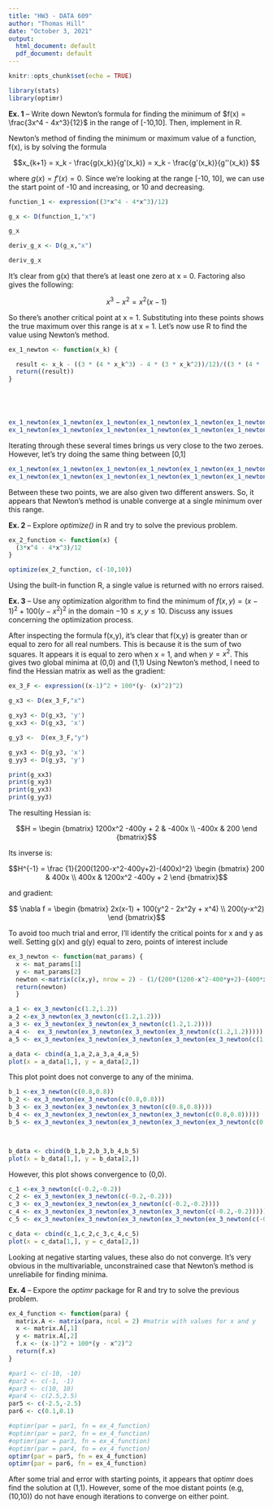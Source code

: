 ```yaml
---
title: "HW3 - DATA 609"
author: "Thomas Hill"
date: "October 3, 2021"
output:
  html_document: default
  pdf_document: default
---
```


```r
knitr::opts_chunk$set(echo = TRUE)
```


```r

library(stats)
library(optimr)


```


__Ex. 1__ -- Write down Newton's formula for finding the minimum of $f(x) = \frac{3x^4 - 4x^3}{12}$ in the range of [-10,10]. Then, implement in R.

Newton's method of finding the minimum or maximum value of a function, f(x), is by solving the formula

$$x_{k+1} = x_k - \frac{g(x_k)}{g'(x_k)} =  x_k - \frac{g'(x_k)}{g''(x_k)} $$

where $g(x) = f'(x) = 0$. Since we're looking at the range [-10, 10], we can use the start point of -10 and increasing, or 10 and decreasing.  



```r

function_1 <- expression((3*x^4 - 4*x^3)/12)

g_x <- D(function_1,"x")

g_x

deriv_g_x <- D(g_x,"x")

deriv_g_x

```

It's clear from g(x) that there's at least one zero at x = 0. Factoring also gives the following:


$$x^3 - x^2 = x^2(x-1)$$

So there's another critical point at x = 1. Substituting into these points shows the true maximum over this range is at x = 1. Let's now use R to find the value using Newton's method.


```r

ex_1_newton <- function(x_k) {

  result <- x_k - ((3 * (4 * x_k^3) - 4 * (3 * x_k^2))/12)/((3 * (4 * (3 * x_k^2)) - 4 * (3 * (2 * x_k)))/12)
  return((result))
}





ex_1_newton(ex_1_newton(ex_1_newton(ex_1_newton(ex_1_newton(ex_1_newton(ex_1_newton(ex_1_newton(10))))))))
ex_1_newton(ex_1_newton(ex_1_newton(ex_1_newton(ex_1_newton(ex_1_newton(ex_1_newton(ex_1_newton(ex_1_newton(ex_1_newton(ex_1_newton(ex_1_newton(ex_1_newton(-10)))))))))))))

```

Iterating through these several times brings us very close to the two zeroes. However, let's try doing the same thing between [0,1]

```r

ex_1_newton(ex_1_newton(ex_1_newton(ex_1_newton(ex_1_newton(ex_1_newton(ex_1_newton(ex_1_newton(ex_1_newton(0.4)))))))))
ex_1_newton(ex_1_newton(ex_1_newton(ex_1_newton(ex_1_newton(ex_1_newton(ex_1_newton(ex_1_newton(ex_1_newton(0.75)))))))))


```

Between these two points, we are also given two different answers. So, it appears that Newton's method is unable converge at a single minimum over this range.

__Ex. 2__ -- Explore _optimize()_ in R and try to solve the previous problem. 


```r

ex_2_function <- function(x) {
  (3*x^4 - 4*x^3)/12
}

optimize(ex_2_function, c(-10,10))

```


Using the built-in function R, a single value is returned with no errors raised.  


__Ex. 3__ -- Use any optimization algorithm to find the minimum of $f(x,y) = (x-1)^2 + 100(y - x^2)^2$ in the domain $-10\leq x, y \leq 10$. Discuss any issues concerning the optimization process.

After inspecting the formula f(x,y), it's clear that f(x,y) is greater than or equal to zero for all real numbers. This is because it is the sum of two squares.  It appears it is equal to zero when x = 1, and when $y = x^2$. This gives two global minima at (0,0) and (1,1) Using Newton's method, I need to find the Hessian matrix as well as the gradient:





```r



ex_3_F <- expression((x-1)^2 + 100*(y- (x)^2)^2)

g_x3 <- D(ex_3_F,"x")

g_xy3 <- D(g_x3, 'y')
g_xx3 <- D(g_x3, 'x')

g_y3 <-  D(ex_3_F,"y")

g_yx3 <- D(g_y3, 'x')
g_yy3 <- D(g_y3, 'y')

print(g_xx3)
print(g_xy3)
print(g_yx3)
print(g_yy3)

```
The resulting Hessian is:


$$H = \begin {bmatrix}
1200x^2 -400y + 2 & -400x \\
-400x & 200
\end {bmatrix}$$


Its inverse is:


$$H^{-1} = \frac {1}{200(1200-x^2-400y+2)-(400x)^2} \begin {bmatrix}
200 & 400x \\
400x & 1200x^2 -400y + 2
\end {bmatrix}$$

and gradient:


$$ \nabla f = \begin {bmatrix}
2x(x-1) + 100(y^2 - 2x^2y + x^4) \\
200(y-x^2)
\end {bmatrix}$$

To avoid too much trial and error, I'll identify the critical points for x and y as well. Setting g(x) and g(y) equal to zero, points of interest include 

```r

ex_3_newton <- function(mat_params) {
  x <- mat_params[1]
  y <- mat_params[2]
  newton <-matrix(c(x,y), nrow = 2) - (1/(200*(1200-x^2-400*y+2)-(400*x)^2)) * matrix(c(200, 400*x, 400*x, 1200*x^2 -400*y + 2), nrow = 2) %*% matrix(c(2*x*(x-1) + 100*(y^2 - 2*(x^2)*y + x^4),200*(y-x^2)), nrow = 2)
  return(newton)
  }


```


```r

a_1 <- ex_3_newton(c(1.2,1.2))
a_2 <-ex_3_newton(ex_3_newton(c(1.2,1.2)))
a_3 <- ex_3_newton(ex_3_newton(ex_3_newton(c(1.2,1.2))))
a_4 <-  ex_3_newton(ex_3_newton(ex_3_newton(ex_3_newton(c(1.2,1.2)))))
a_5 <- ex_3_newton(ex_3_newton(ex_3_newton(ex_3_newton(ex_3_newton(c(1.2,1.2))))))

a_data <- cbind(a_1,a_2,a_3,a_4,a_5)
plot(x = a_data[1,], y = a_data[2,])
```

This plot point does not converge to any of the minima.


```r


b_1 <-ex_3_newton(c(0.8,0.8))
b_2 <- ex_3_newton(ex_3_newton(c(0.8,0.8)))
b_3 <- ex_3_newton(ex_3_newton(ex_3_newton(c(0.8,0.8))))
b_4 <- ex_3_newton(ex_3_newton(ex_3_newton(ex_3_newton(c(0.8,0.8)))))
b_5 <- ex_3_newton(ex_3_newton(ex_3_newton(ex_3_newton(ex_3_newton(c(0.8,0.8))))))



b_data <- cbind(b_1,b_2,b_3,b_4,b_5)
plot(x = b_data[1,], y = b_data[2,])
```

However, this plot shows convergence to (0,0).


```r



c_1 <-ex_3_newton(c(-0.2,-0.2))
c_2 <- ex_3_newton(ex_3_newton(c(-0.2,-0.2)))
c_3 <- ex_3_newton(ex_3_newton(ex_3_newton(c(-0.2,-0.2))))
c_4 <- ex_3_newton(ex_3_newton(ex_3_newton(ex_3_newton(c(-0.2,-0.2)))))
c_5 <- ex_3_newton(ex_3_newton(ex_3_newton(ex_3_newton(ex_3_newton(c(-0.2,-0.2))))))

c_data <- cbind(c_1,c_2,c_3,c_4,c_5)
plot(x = c_data[1,], y = c_data[2,])
```

Looking at negative starting values, these also do not converge.  It's very obvious in the multivariable, unconstrained case that Newton's method is unreliabile for finding minima.  



__Ex. 4__ -- Expore the _optimr_ package for R and try to solve the previous problem.  

```r


ex_4_function <- function(para) {
  matrix.A <- matrix(para, ncol = 2) #matrix with values for x and y
  x <- matrix.A[,1]
  y <- matrix.A[,2]
  f.x <- (x-1)^2 + 100*(y - x^2)^2
  return(f.x)
}

```


```r

#par1 <- c(-10, -10)
#par2 <- c(-1, -1)
#par3 <- c(10, 10)
#par4 <- c(2.5,2.5)
par5 <- c(-2.5,-2.5)
par6 <- c(0.1,0.1)

#optimr(par = par1, fn = ex_4_function)
#optimr(par = par2, fn = ex_4_function)
#optimr(par = par3, fn = ex_4_function)
#optimr(par = par4, fn = ex_4_function)
optimr(par = par5, fn = ex_4_function)
optimr(par = par6, fn = ex_4_function)

```
After some trial and error with starting points, it appears that optimr does find the solution at (1,1). However, some of the moe distant points (e.g, (10,10)) do not have enough iterations to converge on either point.  